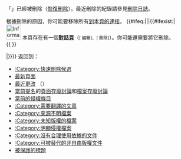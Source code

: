 「'''{{FULLPAGENAME}}'''」已經被刪除（[[Special:Undelete/{{FULLPAGENAME}}|恢復刪除]]）。最近刪除的紀錄請參見[[Special:Log/delete|刪除日誌]]。

根據刪除的原因，你可能要移除所有[[Special:Whatlinkshere/{{FULLPAGENAME}}|到本頁的連接]]。
{{#ifeq:{{FULLPAGENAME}}|{{TALKPAGENAME}}||{{#ifexist:{{TALKPAGENAME}}|
<br />
[[File:Information.svg|40px]] 本頁存在有一個'''[[{{TALKPAGENAME}}|對話頁]]'''（<small class="plainlinks">[{{MediaWiki edit talk}} 編輯]、[{{MediaWiki delete talk}} 刪除]</small>）。你可能還需要將它刪除。
<br />
{{hideH|對話頁|可能會很長}}
{{ {{TALKPAGENAME}} }}
{{hideF}}

|}}}}
返回到：
* [[:Category:快速刪除候選|:Category:快速刪除候選]]
* [[Special:Newpages|最新頁面]]
* [[Special:Recentchanges|最近更改]] （{{fullurl2|Special:Recentchanges|userExpLevel=unregistered|hideminor=1|匿名}}）
* [[:Category:存废讨论|當前提名]]的[[Wikipedia:頁面存廢討論|頁面存廢討論]]和[[Wikipedia:檔案存廢討論|檔案存廢討論]]
* [[Wikipedia:頁面存廢討論/疑似侵權#當前的疑似侵權條目|當前的侵權條目]]
* [[:Category:需要翻譯的文章|:Category:需要翻譯的文章]]
* [[:Category:來源不明檔案|:Category:來源不明檔案]]
* [[:Category:未知版權的檔案|:Category:未知版權的檔案]]
* [[:Category:明顯侵權檔案|:Category:明顯侵權檔案]]
* [[:Category:沒有合理使用依據的文件|:Category:沒有合理使用依據的文件]]
* [[:Category:可被替代的非自由版權文件|:Category:可被替代的非自由版權文件]]
* [[Special:Protectedtitles|被保護的標題]]